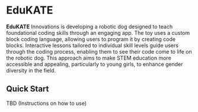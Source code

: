 # EduKATE

**EduKATE** Innovations is developing a robotic dog designed to teach foundational coding skills through an engaging app. The toy uses a custom block coding language, allowing users to program it by creating code blocks. Interactive lessons tailored to individual skill levels guide users through the coding process, enabling them to see their code come to life on the robotic dog. This approach aims to make STEM education more accessible and appealing, particularly to young girls, to enhance gender diversity in the field.

## Quick Start

TBD (Instructions on how to use)


